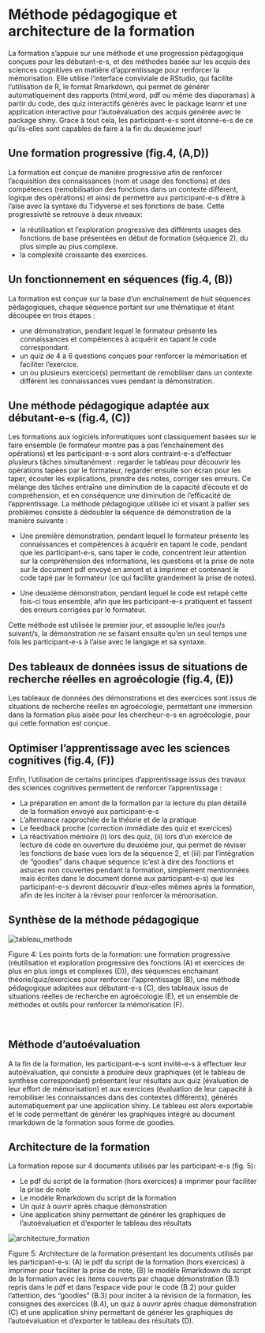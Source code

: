 # Méthode pédagogique et architecture de la formation

<div align="justify">

La formation s’appuie sur une méthode et une progression pédagogique conçues pour les débutant-e-s, et des méthodes basée sur les acquis des sciences cognitives en matière d'apprentissage pour renforcer la mémorisation. Elle utilise l’interface conviviale de RStudio, qui facilite l’utilisation de R, le format Rmarkdown, qui permet de générer automatiquement des rapports (html,word, pdf ou même des diaporamas) à partir du code, des quiz interactifs générés avec le package learnr et une application interactive pour l'autoévaluation des acquis générée avec le package shiny. Grace à tout cela, les participant-e-s sont étonné-e-s de ce qu'ils-elles sont capables de faire à la fin du deuxième jour!

</div>

## Une formation progressive (fig.4, (A,D))

<div align="justify">

La formation est conçue de manière progressive afin de renforcer l'acquisition des connaissances (nom et usage des fonctions) et des compétences (remobilisation des fonctions dans un contexte différent, logique des opérations) et ainsi de permettre aux participant-e-s d'être à l'aise avec la syntaxe du Tidyverse et ses fonctions de base. Cette progressivité se retrouve à deux niveaux: 

- la réutilisation et l'exploration progressive des différents usages des fonctions de base présentées en début de formation (séquence 2), du plus simple au plus complexe.
- la complexité croissante des exercices.

</div>

## Un fonctionnement en séquences (fig.4, (B))

<div align="justify">

La formation est conçue sur la base d'un enchaînement de huit séquences pédagogiques, chaque séquence portant sur une thématique et étant découpée en trois étapes :

- une démonstration, pendant lequel le formateur présente les connaissances et compétences à acquérir en tapant le code correspondant.
- un quiz de 4 à 6 questions conçues pour renforcer la mémorisation et faciliter l'exercice.
- un ou plusieurs exercice(s) permettant de remobiliser dans un contexte différent les connaissances vues pendant la démonstration.

</div>

## Une méthode pédagogique adaptée aux débutant-e-s (fig.4, (C))

<div align="justify">

Les formations aux logiciels informatiques sont classiquement basées sur
le faire ensemble (le formateur montre pas à pas l’enchaînement des
opérations) et les participant-e-s sont alors contraint-e-s d’effectuer
plusieurs tâches simultanément : regarder le tableau pour découvrir les
opérations tapées par le formateur, regarder ensuite son écran pour les
taper, écouter les explications, prendre des notes, corriger ses
erreurs. Ce mélange des tâches entraîne une diminution de la capacité
d’écoute et de compréhension, et en conséquence une diminution de
l’efficacité de l’apprentissage. La méthode pédagogique utilisée ici et
visant à pallier ses problèmes consiste à dédoubler la séquence de démonstration de la manière suivante :

</div>

-   <div align="justify">

    Une première démonstration, pendant lequel le formateur
    présente les connaissances et compétences à acquérir en tapant le
    code, pendant que les participant-e-s, sans taper le code, concentrent leur attention sur
    la compréhension des informations, les questions et la prise de
    note sur le document pdf envoyé en amont et à imprimer et contenant le code tapé par le formateur (ce qui facilite grandement la prise de notes).

    </div>

-   <div align="justify">

    Une deuxième démonstration, pendant lequel le code est
    retapé cette fois-ci tous ensemble, afin que les participant-e-s
    pratiquent et fassent des erreurs corrigées par le formateur.

    </div>

<div align="justify">

Cette méthode est utilisée le premier jour, et assouplie le/les jour/s
suivant/s, la démonstration ne se faisant ensuite qu’en un seul temps
une fois les participant-e-s à l’aise avec le langage et sa syntaxe.

</div>

## Des tableaux de données issus de situations de recherche réelles en agroécologie (fig.4, (E)) 

<div align="justify">

Les tableaux de données des démonstrations et des exercices sont issus de situations de recherche réelles en agroécologie, permettant une immersion dans la formation plus aisée pour les chercheur-e-s en agroécologie, pour qui cette formation est conçue. 

</div>

## Optimiser l'apprentissage avec les sciences cognitives (fig.4, (F))

<div align="justify">

Enfin, l’utilisation de certains principes d’apprentissage issus des travaux des sciences
cognitives permettent de renforcer l’apprentissage : 

- La préparation en amont de la formation par la lecture du plan détaillé de la formation
envoyé aux participant-e-s
- L’alternance rapprochée de la théorie et de la pratique
- Le feedback proche (correction immédiate des quiz et exercices)
- La réactivation mémoire (i) lors des quiz, (ii) lors d'un exercice de lecture de code en ouverture du deuxième jour, qui permet de réviser les fonctions de base vues lors de la séquence 2, et (iii) par l'intégration de "goodies" dans chaque séquence (c'est à dire des fonctions et astuces non couvertes pendant la formation, simplement mentionnées mais écrites dans le document donné aux participant-e-s) que les participant-e-s devront découvrir d'eux-elles mêmes après la formation, afin de les inciter à la réviser pour renforcer la mémorisation.

</div>

## Synthèse de la méthode pédagogique

![](img/tableau_methode.png "tableau_methode")

Figure 4: Les points forts de la formation: une formation progressive (réutilisation et exploration progressive des fonctions (A) et exercices de plus en plus longs et complexes (D)), des séquences enchainant théorie/quiz/exercices pour renforcer l'apprentissage (B), une méthode pédagogique adaptées aux débutant-e-s (C), des tableaux issus de situations réelles de recherche en agroécologie (E), et un ensemble de méthodes et outils pour renforcer la mémorisation (F). 

<br>

## Méthode d’autoévaluation

<div align="justify">

A la fin de la formation, les participant-e-s sont invité-e-s à effectuer leur autoévaluation, qui consiste à produire deux graphiques (et le tableau de synthèse correspondant) présentant leur résultats aux quiz (évaluation de leur effort de mémorisation) et aux exercices (évaluation de leur capacité à remobiliser les connaissances dans des contextes différents), générés automatiquement par une application shiny. Le tableau est alors exportable et le code permettant de générer les graphiques intégré au document rmarkdown de la formation sous forme de goodies.

</div>

## Architecture de la formation

La formation repose sur 4 documents utilisés par les participant-e-s (fig. 5):

- Le pdf du script de la formation (hors exercices) à imprimer pour faciliter la prise de note
- Le modèle Rmarkdown du script de la formation 
- Un quiz à ouvrir après chaque démonstration 
- Une application shiny permettant de générer les graphiques de l'autoévaluation et d'exporter le tableau des résultats

![](img/architecture_formation.png "architecture_formation")

Figure 5: Architecture de la formation présentant les documents utilisés par les participant-e-s: (A) le pdf du script de la formation (hors exercices) à imprimer pour faciliter la prise de note, (B) le modèle Rmarkdown du script de la formation avec les items couverts par chaque démonstration (B.1) repris dans le pdf et dans l'espace vide pour le code (B.2) pour guider l'attention, des "goodies" (B.3) pour inciter à la révision de la formation, les consignes des exercices (B.4), un quiz à ouvrir après chaque démonstration (C) et une application shiny permettant de générer les graphiques de l'autoévaluation et d'exporter le tableau des résultats (D).

<br>

